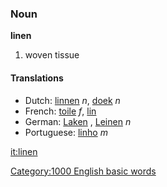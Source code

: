 ===Noun===
'''linen'''

# woven tissue

====Translations====
*Dutch: [[linnen]] ''n'', [[doek]] ''n''
*French: [[toile]] ''f'', [[lin]]
*German: [[Laken]] '' '', [[Leinen]] ''n''
*Portuguese: [[linho]] ''m''

[[it:linen]]
[[Category:1000 English basic words]]